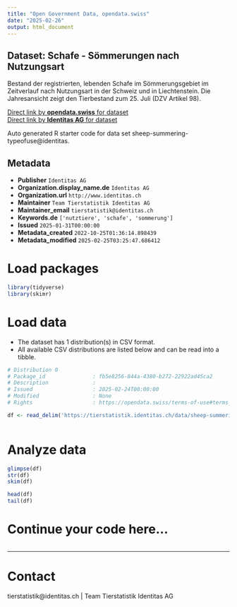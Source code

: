 ```yaml
---
title: "Open Government Data, opendata.swiss"
date: "2025-02-26"
output: html_document
---
```


## Dataset: Schafe - Sömmerungen nach Nutzungsart

Bestand der registrierten, lebenden Schafe im Sömmerungsgebiet im Zeitverlauf nach Nutzungsart in der Schweiz und in Liechtenstein. Die Jahresansicht zeigt den Tierbestand zum 25. Juli (DZV Artikel 98).

[Direct link by **opendata.swiss** for dataset](https://opendata.swiss/de/dataset/schafe-sommerungen-nach-nutzungsart)<br>
[Direct link by **Identitas AG** for dataset](https://tierstatistik.identitas.ch/)

Auto generated R starter code for data set sheep-summering-typeofuse@identitas.

## Metadata

- **Publisher** `Identitas AG`
- **Organization.display_name.de** `Identitas AG`
- **Organization.url** `http://www.identitas.ch`
- **Maintainer** `Team Tierstatistik Identitas AG`
- **Maintainer_email** `tierstatistik@identitas.ch`
- **Keywords.de** `['nutztiere', 'schafe', 'sommerung']`
- **Issued** `2025-01-31T00:00:00`
- **Metadata_created** `2022-10-25T01:36:14.898439`
- **Metadata_modified** `2025-02-25T03:25:47.686412`


# Load packages

```r

library(tidyverse)
library(skimr)

```

# Load data

-   The dataset has 1 distribution(s) in CSV format.
-   All available CSV distributions are listed below and can be read into a tibble.

```r

# Distribution 0
# Package_id               : fb5e8256-844a-4380-b272-22922ad45ca2
# Description              : 
# Issued                   : 2025-02-24T00:00:00
# Modified                 : None
# Rights                   : https://opendata.swiss/terms-of-use#terms_by

df <- read_delim('https://tierstatistik.identitas.ch/data/sheep-summering-typeofuse.csv')



```

# Analyze data

```r

glimpse(df)
str(df)
skim(df)

head(df)
tail(df)

```

# Continue your code here...

```r

```

------------------------------------------------------------------------

# Contact

tierstatistik@identitas.ch | Team Tierstatistik Identitas AG
